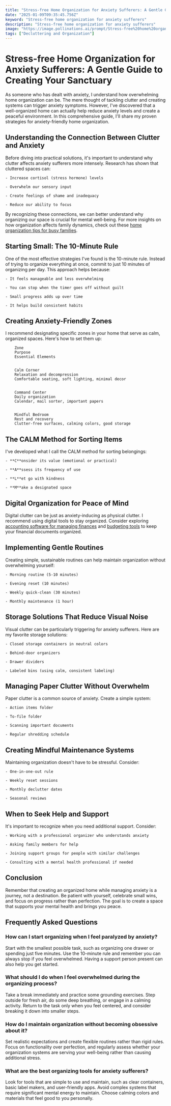 ```yaml
---
title: "Stress-free Home Organization for Anxiety Sufferers: A Gentle Guide to Creating Your Sanctuary"
date: "2025-01-09T09:35:45.756Z"
keyword: "Stress-free home organization for anxiety sufferers"
description: "Stress-free home organization for anxiety sufferers"
image: "https://image.pollinations.ai/prompt/Stress-free%20home%20organization%20for%20anxiety%20sufferers%2C%20realistic%20photo%2C%20high%20quality%2C%204k?width=1024&height=1024&nologo=true"
tags: ["Decluttering and Organization"]
---
```


# Stress-free Home Organization for Anxiety Sufferers: A Gentle Guide to Creating Your Sanctuary


As someone who has dealt with anxiety, I understand how overwhelming home organization can be. The mere thought of tackling clutter and creating systems can trigger anxiety symptoms. However, I've discovered that a well-organized home can actually help reduce anxiety levels and create a peaceful environment. In this comprehensive guide, I'll share my proven strategies for anxiety-friendly home organization.



## Understanding the Connection Between Clutter and Anxiety


Before diving into practical solutions, it's important to understand why clutter affects anxiety sufferers more intensely. Research has shown that cluttered spaces can:



    - Increase cortisol (stress hormone) levels

    - Overwhelm our sensory input

    - Create feelings of shame and inadequacy

    - Reduce our ability to focus



By recognizing these connections, we can better understand why organizing our space is crucial for mental well-being. For more insights on how organization affects family dynamics, check out these [home organization tips for busy families](https://productivityprospect.com/blog/home-organization-tips-for-busy-families/).



## Starting Small: The 10-Minute Rule


One of the most effective strategies I've found is the 10-minute rule. Instead of trying to organize everything at once, commit to just 10 minutes of organizing per day. This approach helps because:



    - It feels manageable and less overwhelming

    - You can stop when the timer goes off without guilt

    - Small progress adds up over time

    - It helps build consistent habits



## Creating Anxiety-Friendly Zones


I recommend designating specific zones in your home that serve as calm, organized spaces. Here's how to set them up:




    
        Zone
        Purpose
        Essential Elements
    
    
        Calm Corner
        Relaxation and decompression
        Comfortable seating, soft lighting, minimal decor
    
    
        Command Center
        Daily organization
        Calendar, mail sorter, important papers
    
    
        Mindful Bedroom
        Rest and recovery
        Clutter-free surfaces, calming colors, good storage
    




## The CALM Method for Sorting Items


I've developed what I call the CALM method for sorting belongings:



    - **C**onsider its value (emotional or practical)

    - **A**ssess its frequency of use

    - **L**et go with kindness

    - **M**ake a designated space



## Digital Organization for Peace of Mind


Digital clutter can be just as anxiety-inducing as physical clutter. I recommend using digital tools to stay organized. Consider exploring [accounting software for managing finances](https://productivityprospect.com/blog/accounting-software-for-managing-accounts-payable-and-receivable/) and [budgeting tools](https://productivityprospect.com/blog/accounting-software-with-budgeting-and-forecasting-capabilities/) to keep your financial documents organized.



## Implementing Gentle Routines


Creating simple, sustainable routines can help maintain organization without overwhelming yourself:



    - Morning routine (5-10 minutes)

    - Evening reset (10 minutes)

    - Weekly quick-clean (30 minutes)

    - Monthly maintenance (1 hour)



## Storage Solutions That Reduce Visual Noise


Visual clutter can be particularly triggering for anxiety sufferers. Here are my favorite storage solutions:



    - Closed storage containers in neutral colors

    - Behind-door organizers

    - Drawer dividers

    - Labeled bins (using calm, consistent labeling)



## Managing Paper Clutter Without Overwhelm


Paper clutter is a common source of anxiety. Create a simple system:



    - Action items folder

    - To-file folder

    - Scanning important documents

    - Regular shredding schedule



## Creating Mindful Maintenance Systems


Maintaining organization doesn't have to be stressful. Consider:



    - One-in-one-out rule

    - Weekly reset sessions

    - Monthly declutter dates

    - Seasonal reviews



## When to Seek Help and Support


It's important to recognize when you need additional support. Consider:



    - Working with a professional organizer who understands anxiety

    - Asking family members for help

    - Joining support groups for people with similar challenges

    - Consulting with a mental health professional if needed



## Conclusion


Remember that creating an organized home while managing anxiety is a journey, not a destination. Be patient with yourself, celebrate small wins, and focus on progress rather than perfection. The goal is to create a space that supports your mental health and brings you peace.



## Frequently Asked Questions


### How can I start organizing when I feel paralyzed by anxiety?

Start with the smallest possible task, such as organizing one drawer or spending just five minutes. Use the 10-minute rule and remember you can always stop if you feel overwhelmed. Having a support person present can also help you get started.



### What should I do when I feel overwhelmed during the organizing process?

Take a break immediately and practice some grounding exercises. Step outside for fresh air, do some deep breathing, or engage in a calming activity. Return to the task only when you feel centered, and consider breaking it down into smaller steps.



### How do I maintain organization without becoming obsessive about it?

Set realistic expectations and create flexible routines rather than rigid rules. Focus on functionality over perfection, and regularly assess whether your organization systems are serving your well-being rather than causing additional stress.



### What are the best organizing tools for anxiety sufferers?

Look for tools that are simple to use and maintain, such as clear containers, basic label makers, and user-friendly apps. Avoid complex systems that require significant mental energy to maintain. Choose calming colors and materials that feel good to you personally.

